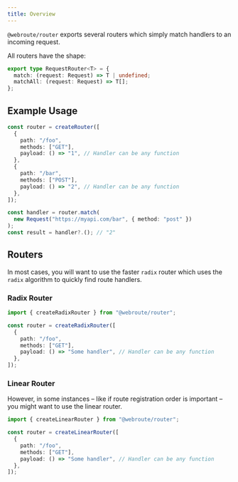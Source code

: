 ```yaml
---
title: Overview
---
```



<Install name="@webroute/router" />

`@webroute/router` exports several routers which simply match handlers to an incoming request.

All routers have the shape:

```ts
export type RequestRouter<T> = {
  match: (request: Request) => T | undefined;
  matchAll: (request: Request) => T[];
};
```

## Example Usage

```ts
const router = createRouter([
  {
    path: "/foo",
    methods: ["GET"],
    payload: () => "1", // Handler can be any function
  },
  {
    path: "/bar",
    methods: ["POST"],
    payload: () => "2", // Handler can be any function
  },
]);

const handler = router.match(
  new Request("https://myapi.com/bar", { method: "post" })
);
const result = handler?.(); // "2"
```

## Routers

In most cases, you will want to use the faster `radix` router which uses the `radix` algorithm to quickly find route handlers.

### Radix Router

```ts
import { createRadixRouter } from "@webroute/router";

const router = createRadixRouter([
  {
    path: "/foo",
    methods: ["GET"],
    payload: () => "Some handler", // Handler can be any function
  },
]);
```

### Linear Router

However, in some instances – like if route registration order is important – you might want to use the linear router.

```ts
import { createLinearRouter } from "@webroute/router";

const router = createLinearRouter([
  {
    path: "/foo",
    methods: ["GET"],
    payload: () => "Some handler", // Handler can be any function
  },
]);
```
